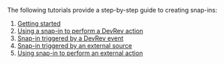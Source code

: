 The following tutorials provide a step-by-step guide to creating snap-ins:
1. [Getting started](/welcome/snap-in-development/tutorials/getting-started)
2. [Using a snap-in to perform a DevRev action](/welcome/snap-in-development/tutorials/using-a-snap-in-to-perform-a-dev-rev-action)
3. [Snap-in triggered by a DevRev event](/welcome/snap-in-development/tutorials/snap-in-triggered-by-a-dev-rev-event)
4. [Snap-in triggered by an external source](/welcome/snap-in-development/tutorials/snap-in-triggered-by-an-external-source)
5. [Using snap-in to perform an external action](/welcome/snap-in-development/tutorials/using-snap-in-to-perform-an-external-action)
